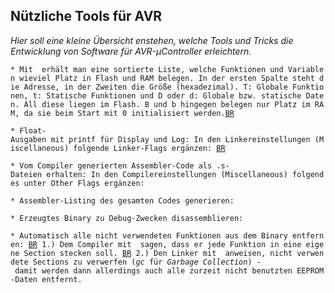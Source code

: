 
== Nützliche Tools für AVR ==

''Hier soll eine kleine Übersicht enstehen, welche Tools und Tricks die Entwicklung von Software für AVR-µController erleichtern.''

 * Mit {{{avr-nm --size-sort --print-size ct-Bot.elf}}} erhält man eine sortierte Liste, welche Funktionen und Variablen wieviel Platz in Flash und RAM belegen. In der ersten Spalte steht die Adresse, in der Zweiten die Größe (hexadezimal). T: Globale Funktionen, t: Statische Funktionen und D oder d: Globale bzw. statische Daten. All diese liegen im Flash. B und b hingegen belegen nur Platz im RAM, da sie beim Start mit 0 initialisiert werden.[[BR]]

 * Float-Ausgaben mit printf für Display und Log: In den Linkereinstellungen (Miscellaneous) folgende Linker-Flags ergänzen: {{{-Wl,-u,vfprintf -lprintf_flt}}}[[BR]]

 * Vom Compiler generierten Assembler-Code als .s-Dateien erhalten: In den Compilereinstellungen (Miscellaneous) folgendes unter Other Flags ergänzen: {{{-save-temps -fverbose-asm -dA}}}

 * Assembler-Listing des gesamten Codes generieren: {{{avr-objdump -h -S ct-Bot.elf > ct-Bot.s}}}

 * Erzeugtes Binary zu Debug-Zwecken disassemblieren: {{{avr-objdump -d -m avr5 ct-Bot.elf}}}

 * Automatisch alle nicht verwendeten Funktionen aus dem Binary entfernen: [[BR]] 1.) Dem Compiler mit {{{-ffunction-sections -fdata-sections}}} sagen, dass er jede Funktion in eine eigene Section stecken soll. [[BR]] 2.) Den Linker mit {{{-Wl,--gc-sections}}} anweisen, nicht verwendete Sections zu verwerfen (''gc'' für ''Garbage Collection'') - damit werden dann allerdings auch alle zurzeit nicht benutzten EEPROM-Daten entfernt.
